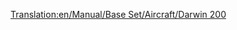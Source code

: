 [[Translation:en/Manual/Base Set/Aircraft/Darwin 200]]

{{es/Manual/Aeronaves|Nombre=Darwin 200
|Imagen=[[File:en/Manual/Base Set/Aircraft/Boeing737.png|Darwin 200]]
|Precio=69.726 € (34.863 £)
|Velocidad=947 km/h (592 mph)
|Coste-anual=8.718 € (4,359 £)
|Diseño=1967
|Duración=22
|Capacidad=110 pasajeros y 15 sacos de correo
|
|Descripción=Un avión a reacción estándar. Usarlo en aeropuertos más grandes.
|Vida-real=Boeing 737
}}
